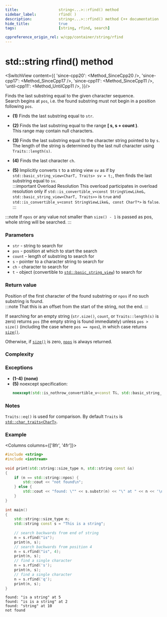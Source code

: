 ```yaml
---
title:					string<...>::rfind() method
sidebar_label:			rfind( )
description:			string<...>::rfind() method C++ documentation
hide_title:				true
tags:					[string, rfind, search]

cppreference_origin_rel: w/cpp/container/string/rfind
---
```




<!----------------- Codes ---------------------->

<!-- rfind() -->

# std::string rfind() method

<SwitchView content={{
	'since-cpp20': <Method_SinceCpp20 />,
	'since-cpp17': <Method_SinceCpp17 />,
	'since-cpp11': <Method_SinceCpp11 />,
	'until-cpp11': <Method_UntilCpp11 />,
}}/>

Finds the last substring equal to the given character sequence.  
Search begins at `pos`, i.e. the found substring must not begin in a position following `pos`.  

 - **(1)** Finds the last substring equal to `str`.

 - **(2)** Finds the last substring equal to the range **[ s, s + count )**.  
	This range may contain null characters.

 - **(3)** Finds the last substring equal to the character string pointed to by `s`.  
	The length of the string is determined by the last null character using `Traits::length(s)`.

 - **(4)** Finds the last character `ch`.

 - **(5)** Implicitly converts `t` to a string view `sv` as if by `std::basic_string_view<CharT, Traits> sv = t;`, then finds the last substring equal to `sv`.  
	:::important Overload Resolution
	This overload participates in overload resolution only if `std::is_convertible_v<const StringViewLike&, std::basic_string_view<CharT, Traits>>` is `true` and `std::is_convertible_v<const StringViewLike&, const CharT*>` is `false`.
	:::

:::note
If `npos` or any value not smaller than `size() - 1` is passed as pos, whole string will be searched.
:::

### Parameters

 - `str` - string to search for
 - `pos` - position at which to start the search
 - `count` - length of substring to search for
 - `s` - pointer to a character string to search for
 - `ch` - character to search for
 - `t` - object (convertible to [`std::basic_string_view`](../string_view)) to search for

### Return value

Position of the first character of the found substring or `npos` if no such substring is found.  
:::note
That this is an offset from the start of the string, not the end.
:::

If searching for an empty string (`str.size()`, `count`, or `Traits::length(s)` is zero) returns `pos` (the empty string is found immediately) unless `pos > size()` (including the case where `pos == npos`), in which case returns [`size()`](size).

Otherwise, if [`size()`](size) is zero, [`npos`](#) is always returned.

### Complexity

<ImproveSection />

### Exceptions

 - **(1-4)** **(none)**
 - **(5)** noexcept specification:
	```cpp
	noexcept(std::is_nothrow_convertible_v<const T&, std::basic_string_view<CharT, Traits>>)
	```

### Notes

`Traits::eq()` is used for comparison. By default `Traits` is [`std::char_traits<CharT>`](#).

### Example

<Columns columns={['8fr', '4fr']}>
<div>

```cpp
#include <string>
#include <iostream>
 
void print(std::string::size_type n, std::string const &s)
{
    if (n == std::string::npos) {
        std::cout << "not found\n";
    } else {
        std::cout << "found: \"" << s.substr(n) << "\" at " << n << '\n';
    }
}
 
int main()
{
    std::string::size_type n;
    std::string const s = "This is a string";
 
    // search backwards from end of string
    n = s.rfind("is");
    print(n, s);
    // search backwards from position 4
    n = s.rfind("is", 4);
    print(n, s);
    // find a single character
    n = s.rfind('s');
    print(n, s);
    // find a single character
    n = s.rfind('q');
    print(n, s);
}
```

</div>
<div>

```plaintext title="Output"
found: "is a string" at 5
found: "is is a string" at 2
found: "string" at 10
not found
```

</div>
</Columns>
